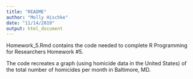 ```yaml
---
title: "README"
author: "Molly Hischke"
date: "11/14/2019"
output: html_document
---
```


Homework_5.Rmd contains the code needed to complete R Programming for Researchers Homework #5. 

The code recreates a graph (using homicide data in the United States) of the total number of homicides per month in Baltimore, MD. 